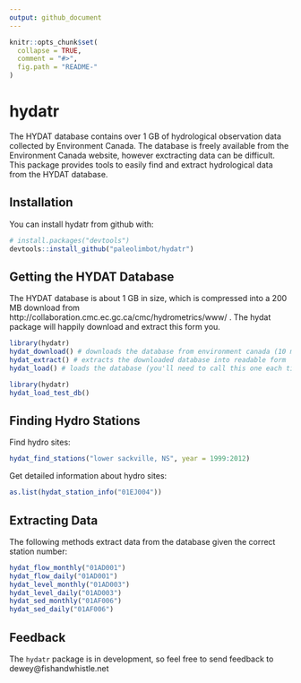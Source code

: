 ```yaml
---
output: github_document
---
```


<!-- README.md is generated from README.Rmd. Please edit that file -->

```r
knitr::opts_chunk$set(
  collapse = TRUE,
  comment = "#>",
  fig.path = "README-"
)
```

# hydatr

The HYDAT database contains over 1 GB of hydrological observation data collected by Environment Canada. The database is freely available from the Environment Canada website, however exctracting data can be difficult. This package provides tools to easily find and extract hydrological data from the HYDAT database.

## Installation

You can install hydatr from github with:

```r
# install.packages("devtools")
devtools::install_github("paleolimbot/hydatr")
```

## Getting the HYDAT Database

The HYDAT database is about 1 GB in size, which is compressed into a 200 MB download from http://collaboration.cmc.ec.gc.ca/cmc/hydrometrics/www/ . The hydat package will happily download and extract this form you.

```r
library(hydatr)
hydat_download() # downloads the database from environment canada (10 min)
hydat_extract() # extracts the downloaded database into readable form
hydat_load() # loads the database (you'll need to call this one each time you load the package)
```

```r
library(hydatr)
hydat_load_test_db()
```

## Finding Hydro Stations

Find hydro sites:

```r
hydat_find_stations("lower sackville, NS", year = 1999:2012)
```

Get detailed information about hydro sites:

```r
as.list(hydat_station_info("01EJ004"))
```

## Extracting Data

The following methods extract data from the database given the correct station number:

```r
hydat_flow_monthly("01AD001")
hydat_flow_daily("01AD001")
hydat_level_monthly("01AD003")
hydat_level_daily("01AD003")
hydat_sed_monthly("01AF006")
hydat_sed_daily("01AF006")
```

## Feedback

The `hydatr` package is in development, so feel free to send feedback to dewey@fishandwhistle.net 
